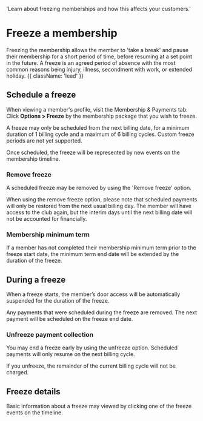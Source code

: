 
  'Learn about freezing memberships and how this affects your customers.'

<HeroPattern />

# Freeze a membership

Freezing the membership allows the member to 'take a break' and pause their membership for a short period of time, before resuming at a set point in the future. A freeze is an agreed period of absence with the most common reasons being injury, illness, secondment with work, or extended holiday. {{ className: 'lead' }}

## Schedule a freeze

When viewing a member's profile, visit the Membership & Payments tab. Click **Options > Freeze** by the membership package that you wish to freeze.

<Note>
  A freeze may only be scheduled from the next billing date, for a minimum
  duration of 1 billing cycle and a maximum of 6 billing cycles. Custom freeze
  periods are not yet supported.
</Note>

Once scheduled, the freeze will be represented by new events on the membership timeline.

### Remove freeze

A scheduled freeze may be removed by using the 'Remove freeze' option.

<Note>
  When using the remove freeze option, please note that scheduled payments will
  only be restored from the next usual billing day. The member will have access
  to the club again, but the interim days until the next billing date will not
  be accounted for financially.
</Note>

### Membership minimum term

If a member has not completed their membership minimum term prior to the freeze start date, the minimum term end date will be extended by the duration of the freeze.

## During a freeze

When a freeze starts, the member’s door access will be automatically suspended for the duration of the freeze.

Any payments that were scheduled during the freeze are removed. The next payment will be scheduled on the freeze end date.

### Unfreeze payment collection

You may end a freeze early by using the unfreeze option. Scheduled payments will only resume on the next billing cycle.

<Note>
  If you unfreeze, the remainder of the current billing cycle will not be
  charged.
</Note>

## Freeze details

Basic information about a freeze may viewed by clicking one of the freeze events on the timeline.
